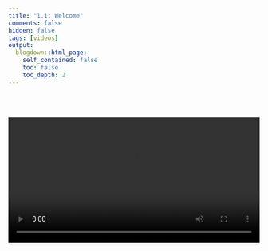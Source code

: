 ```yaml
---
title: "1.1: Welcome"
comments: false
hidden: false
tags: [videos]
output: 
  blogdown::html_page: 
    self_contained: false
    toc: false
    toc_depth: 2
---
```


<br><br>

<video controls style="width: 100%;"> 
<source src="https://github.com/tidy-MN/R-camp-videos/raw/main/videos/01-1-welcome.webm" type="video/webm">
</video>